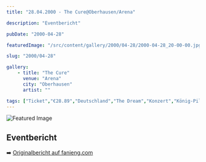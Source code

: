 ```yaml
---
title: "28.04.2000 - The Cure@Oberhausen/Arena"

description: "Eventbericht"

pubDate: "2000-04-28"

featuredImage: "/src/content/gallery/2000/04-28/2000-04-28_20-00-00.jpg"

slug: "2000/04-28"

gallery:
    - title: "The Cure"
      venue: "Arena"
      city: "Oberhausen"
      artist: ""

tags: ["Ticket","€28.89","Deutschland","The Dream","Konzert","König-Pilsener-ARENA","Oberhausen","2000","The Cure"]
---
```


![Featured Image](/src/content/gallery/2000/04-28/2000-04-28_20-00-00.jpg)

## Eventbericht

➡️ [Originalbericht auf fanieng.com](https://fanieng.com/2000/04-28/2000-04-28-the-cure-oberhausen-arena)
